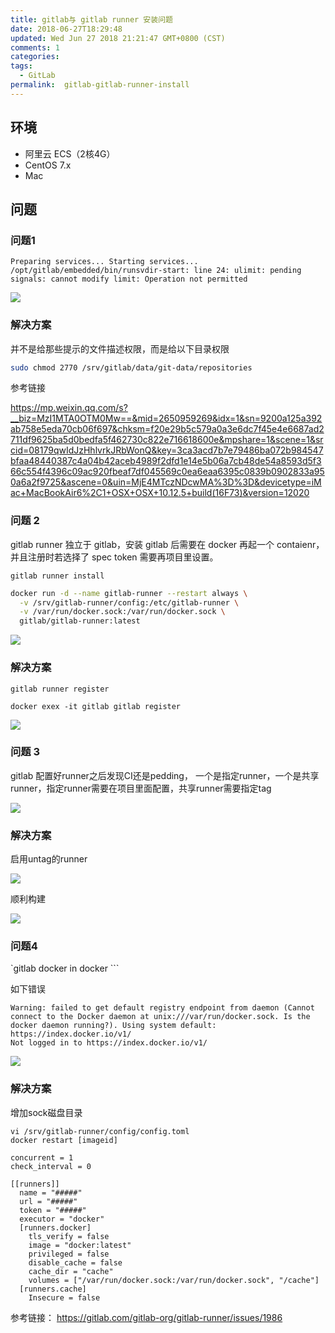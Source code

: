 ```yaml
---
title: gitlab与 gitlab runner 安装问题
date: 2018-06-27T18:29:48
updated: Wed Jun 27 2018 21:21:47 GMT+0800 (CST)
comments: 1
categories:
tags:
  - GitLab
permalink:  gitlab-gitlab-runner-install
---
```


## 环境

- 阿里云 ECS（2核4G）
- CentOS 7.x
- Mac


<!--more-->
## 问题

### 问题1

```
Preparing services... Starting services... /opt/gitlab/embedded/bin/runsvdir-start: line 24: ulimit: pending signals: cannot modify limit: Operation not permitted
```
![](https://images-manager.oss-cn-shanghai.aliyuncs.com/2018/gitlab/1.png)

### 解决方案

并不是给那些提示的文件描述权限，而是给以下目录权限

```bash
sudo chmod 2770 /srv/gitlab/data/git-data/repositories
```

参考链接

https://mp.weixin.qq.com/s?__biz=MzI1MTA0OTM0Mw==&mid=2650959269&idx=1&sn=9200a125a392ab758e5eda70cb06f697&chksm=f20e29b5c579a0a3e6dc7f45e4e6687ad2711df9625ba5d0bedfa5f462730c822e716618600e&mpshare=1&scene=1&srcid=08179qwIdJzHhlvrkJRbWonQ&key=3ca3acd7b7e79486ba072b984547bfaa48440387c4a04b42aceb4989f2dfd1e14e5b06a7cb48de54a8593d5f366c554f4396c09ac920fbeaf7df045569c0ea6eaa6395c0839b0902833a950a6a2f9725&ascene=0&uin=MjE4MTczNDcwMA%3D%3D&devicetype=iMac+MacBookAir6%2C1+OSX+OSX+10.12.5+build(16F73)&version=12020


### 问题 2

gitlab runner 独立于 gitlab，安装 gitlab 后需要在 docker 再起一个 contaienr，并且注册时若选择了 spec token 需要再项目里设置。

`gitlab runner install`

```bash
docker run -d --name gitlab-runner --restart always \
  -v /srv/gitlab-runner/config:/etc/gitlab-runner \
  -v /var/run/docker.sock:/var/run/docker.sock \
  gitlab/gitlab-runner:latest
```

![](https://images-manager.oss-cn-shanghai.aliyuncs.com/2018/gitlab/2.png)

### 解决方案

`gitlab runner register`

```
docker exex -it gitlab gitlab register
```
![](https://images-manager.oss-cn-shanghai.aliyuncs.com/2018/gitlab/3.png)

### 问题 3

gitlab 配置好runner之后发现CI还是pedding， 一个是指定runner，一个是共享runner，指定runner需要在项目里面配置，共享runner需要指定tag

![](https://images-manager.oss-cn-shanghai.aliyuncs.com/2018/gitlab/4.png)

### 解决方案
启用untag的runner

![](https://images-manager.oss-cn-shanghai.aliyuncs.com/2018/gitlab/5.png)

顺利构建

![](https://images-manager.oss-cn-shanghai.aliyuncs.com/2018/gitlab/6.png)

### 问题4
`gitlab docker in docker ```

如下错误

```
Warning: failed to get default registry endpoint from daemon (Cannot connect to the Docker daemon at unix:///var/run/docker.sock. Is the docker daemon running?). Using system default: https://index.docker.io/v1/
Not logged in to https://index.docker.io/v1/
```

![](https://images-manager.oss-cn-shanghai.aliyuncs.com/2018/gitlab/7.png)

### 解决方案

增加sock磁盘目录

```
vi /srv/gitlab-runner/config/config.toml
docker restart [imageid]

concurrent = 1
check_interval = 0

[[runners]]
  name = "#####"
  url = "#####"
  token = "#####"
  executor = "docker"
  [runners.docker]
    tls_verify = false
    image = "docker:latest"
    privileged = false
    disable_cache = false
    cache_dir = "cache"
    volumes = ["/var/run/docker.sock:/var/run/docker.sock", "/cache"]
  [runners.cache]
    Insecure = false
```
参考链接： https://gitlab.com/gitlab-org/gitlab-runner/issues/1986
